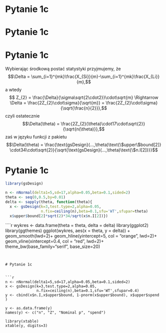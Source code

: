 # Pytanie 1c 

\small

\begin{block}{\textcolor{blue}{Założenia i hipotezy}}
\begin{align*}
X_{S} = VA_{c_{S}} & \sim \mathcal{N}(\mu_{S}, \sigma = 17) \\
X_{L} = VA_{c_{L}} & \sim \mathcal{N}(\mu_{L}, \sigma = 17) 
\end{align*}



\[ \left\{ 
  \begin{array}{l }
    \mathbb{H}_{0}: \mu_{S}-\mu_{L}=0\\
    \mathbb{H}_{A}: \mu_{S}-\mu_{L}=5
  \end{array} \right.\]



\end{block}

\begin{block}{\textcolor{blue}{Rozkłady}}

$$\hat{\mu_{S}} = \bar{X_{S}} = \frac{X_{1}+\dots+X_{mk}}{mk} \sim \mathcal{N}(\frac{\mu_{S}mk}{mk}, \frac{\sigma\sqrt{mk}}{mk})=
\mathcal{N}(\mu_{S}, \frac{\sigma}{\sqrt{mk}})$$

$$\hat{\mu_{S}}-\hat{\mu_{L}} \sim \mathcal{N}(\mu_{S}, \frac{\sigma}{\sqrt{mk}}) - \mathcal{N}(\mu_{L}, \frac{\sigma}{\sqrt{mk}}) \stackrel{\mathbb{H}_{0}}{=} \mathcal{N}(0, \frac{\sigma\sqrt{2}}{\sqrt{mk}})$$

\end{block}

# Pytanie 1c 

\small

\begin{block}{\textcolor{blue}{Standaryzowana statystyka}}
\begin{align*}
Z_{k}= & \frac{\hat{\mu_{S}}-\hat{\mu_{L}}}{\frac{\sigma\sqrt{2}}{\sqrt{mk}}}=
\frac{\hat{\mu_{S}}-\hat{\mu_{L}}}{\sigma\sqrt{2}}\cdot\sqrt{mk}=
\frac{\frac{\sum_{i=1}^{km}X_{Si}}{km}-\frac{\sum_{i=1}^{km}X_{Li}}{km}}{\sigma\sqrt{2}}\cdot\sqrt{mk}= \\ 
Z_{k}= & \frac{\sum_{i=1}^{km}X_{Si}-\sum_{i=1}^{km}X_{Li}}{\sigma\sqrt{2mk}}
\end{align*}
\end{block}

\begin{block}{\textcolor{red}{Korzystając z równości (slajd 14, wyk 8)}}

$$Z_{k}= \frac{\sum_{i=1}^{km}X_{Si}-\sum_{i=1}^{km}X_{Li}}{\sigma\sqrt{2mk}} \stackrel{?}{=}\frac{\bar{X}_{Sk} - \bar{X}_{Lk}}{\sigma \sqrt{2k/m}},$$
dochodzimy do wniosku, że tak wygląda statystyka testowa
$$Z_{k}= \frac{\sum_{i=1}^{km}X_{Si}-\sum_{i=1}^{km}X_{Li}}{\sigma\sqrt{2mk}}=
\frac{\sum_{i=1}^{mk}\frac{X_{Si}}{m}-\sum_{i=1}^{mk}\frac{X_{Li}}{m}}{\sigma\sqrt{2k}}\cdot\sqrt{m}=
\frac{\bar{X}_{Sk} - \bar{X}_{Lk}}{\sigma \sqrt{2k/m}}$$
\end{block}

# Pytanie 1c 

\small

Wybierając środkową postać statystyki przyjmujemy, że
$$\Delta = \sum_{i=1}^{mk}\frac{X_{Si}}{m}-\sum_{i=1}^{mk}\frac{X_{Li}}{m},$$
a wtedy 
$$ Z_{2} = \frac{\Delta}{\sigma\sqrt{2\cdot2}}\cdot\sqrt{m} \Rightarrow \Delta = \frac{2Z_{2}\cdot\sigma}{\sqrt{m}} = \frac{2Z_{2}\cdot\sigma}{\sqrt{\frac{n}{2}}},$$
czyli ostatecznie
$$\Delta(\theta) = \frac{2Z_{2}(\theta)\cdot17\cdot\sqrt{2}}{\sqrt{n(\theta)}},$$
zaś w języku funkcji z pakietu \textsf{gsDesign}
$$\Delta(\theta) = \frac{\text{gsDesign}(...,\theta)\text{\$upper\$bound[2]} \cdot34\cdot\sqrt{2}}{\sqrt{\text{gsDesign}(...,\theta)\text{\$n.I[2]}}}$$


# Pytanie 1c 

\tiny

```r
library(gsDesign)
```

```r
n <- nNormal(delta1=5,sd=17,alpha=0.05,beta=0.1,sided=2)
theta <- seq(0,0.5,by=0.01)
delta <- sapply(theta, function(theta){
  x <- gsDesign(k=3,test.type=2,alpha=0.05,
                n.fix=ceiling(n),beta=0.1,sfu='WT',sfupar=theta)
  x$upper$bound[2]*sqrt(2)*34/sqrt(x$n.I[2])})
```


````r

wykres <- data.frame(theta = theta, delta = delta)
library(ggplot2)
library(ggthemes)
ggplot(wykres, aes(x = theta, y = delta)) + geom_smooth(lwd=2)+
   geom_hline(yintercept=5, col = "orange", lwd=2)+
   geom_vline(xintercept=0.4, col = "red", lwd=2)+
   theme_bw(base_family="serif", base_size=20)



```


# Pytanie 1c


```r
n <- nNormal(delta1=5,sd=17,alpha=0.05,beta=0.1,sided=2)
x <- gsDesign(k=3,test.type=2,alpha=0.05,
              n.fix=ceiling(n),beta=0.1,sfu='WT',sfupar=0.4)
y <- cbind(x$n.I,x$upper$bound, 1-pnorm(x$upper$bound), x$upper$spend )

y <- as.data.frame(y)
names(y) <- c("n", "Z", "Nominal p", "spend")

library(xtable)
xtable(y, digits=3)
```


\begin{table}[ht]
\centering
\begin{tabular}{rrrrr}
  \hline
 & n & Z & Nominal p & spend \\ 
  \hline
1 & 180.849 & 2.120 & 0.017 & 0.017 \\ 
  2 & 361.698 & 1.978 & 0.024 & 0.018 \\ 
  3 & 542.547 & 1.899 & 0.029 & 0.015 \\ 
   \hline
\end{tabular}
\caption{Plan analizy.}
\end{table}


